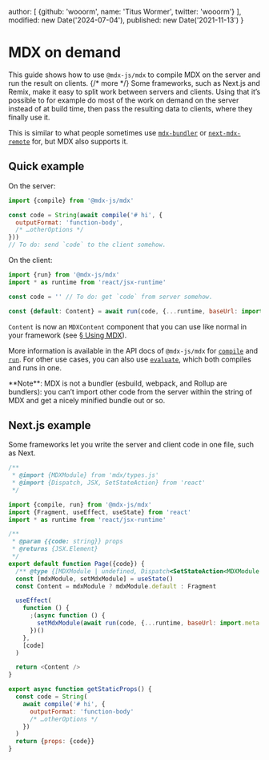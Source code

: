 
  author: [
    {github: 'wooorm', name: 'Titus Wormer', twitter: 'wooorm'}
  ],
  modified: new Date('2024-07-04'),
  published: new Date('2021-11-13')
}

# MDX on demand

This guide shows how to use `@mdx-js/mdx` to compile MDX on the server and run
the result on clients. {/* more */}
Some frameworks, such as Next.js and Remix, make it easy to split work between
servers and clients.
Using that it’s possible to for example do most of the work on demand on the
server instead of at build time, then pass the resulting data to clients, where
they finally use it.

This is similar to what people sometimes use [`mdx-bundler`][mdx-bundler] or
[`next-mdx-remote`][next-mdx-remote] for, but MDX also supports it.

## Quick example

On the server:

```js twoslash path="server.js"
import {compile} from '@mdx-js/mdx'

const code = String(await compile('# hi', {
  outputFormat: 'function-body',
  /* …otherOptions */
}))
// To do: send `code` to the client somehow.
```

On the client:

```js twoslash path="client.js"
import {run} from '@mdx-js/mdx'
import * as runtime from 'react/jsx-runtime'

const code = '' // To do: get `code` from server somehow.

const {default: Content} = await run(code, {...runtime, baseUrl: import.meta.url})
```

`Content` is now an `MDXContent` component that you can use like normal in your
framework (see [§ Using MDX][use]).

More information is available in the API docs of `@mdx-js/mdx` for
[`compile`][compile] and [`run`][run].
For other use cases, you can also use [`evaluate`][eval], which both compiles
and runs in one.

<Note type="info">
  **Note**: MDX is not a bundler (esbuild, webpack, and Rollup are bundlers):
  you can’t import other code from the server within the string of MDX and get a
  nicely minified bundle out or so.
</Note>

## Next.js example

Some frameworks let you write the server and client code in one file, such as
Next.

```js twoslash path="pages/hello.js"
/**
 * @import {MDXModule} from 'mdx/types.js'
 * @import {Dispatch, JSX, SetStateAction} from 'react'
 */

import {compile, run} from '@mdx-js/mdx'
import {Fragment, useEffect, useState} from 'react'
import * as runtime from 'react/jsx-runtime'

/**
 * @param {{code: string}} props
 * @returns {JSX.Element}
 */
export default function Page({code}) {
  /** @type {[MDXModule | undefined, Dispatch<SetStateAction<MDXModule | undefined>>]} */
  const [mdxModule, setMdxModule] = useState()
  const Content = mdxModule ? mdxModule.default : Fragment

  useEffect(
    function () {
      ;(async function () {
        setMdxModule(await run(code, {...runtime, baseUrl: import.meta.url}))
      })()
    },
    [code]
  )

  return <Content />
}

export async function getStaticProps() {
  const code = String(
    await compile('# hi', {
      outputFormat: 'function-body'
      /* …otherOptions */
    })
  )
  return {props: {code}}
}
```

[mdx-bundler]: https://github.com/kentcdodds/mdx-bundler

[next-mdx-remote]: https://github.com/hashicorp/next-mdx-remote

[use]: /docs/using-mdx/

[compile]: /packages/mdx/#compilefile-options

[run]: /packages/mdx/#runcode-options

[eval]: /packages/mdx/#evaluatefile-options
